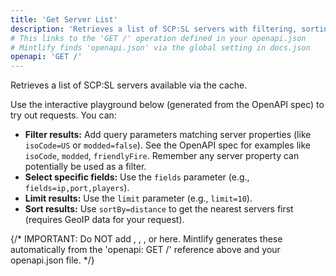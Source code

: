 ```yaml
---
title: 'Get Server List'
description: 'Retrieves a list of SCP:SL servers with filtering, sorting, and field selection.'
# This links to the 'GET /' operation defined in your openapi.json
# Mintlify finds 'openapi.json' via the global setting in docs.json
openapi: 'GET /'
---
```


Retrieves a list of SCP:SL servers available via the cache.

Use the interactive playground below (generated from the OpenAPI spec) to try out requests. You can:

*   **Filter results:** Add query parameters matching server properties (like `isoCode=US` or `modded=false`). See the OpenAPI spec for examples like `isoCode`, `modded`, `friendlyFire`. Remember any server property can potentially be used as a filter.
*   **Select specific fields:** Use the `fields` parameter (e.g., `fields=ip,port,players`).
*   **Limit results:** Use the `limit` parameter (e.g., `limit=10`).
*   **Sort results:** Use `sortBy=distance` to get the nearest servers first (requires GeoIP data for your request).

{/*
  IMPORTANT: Do NOT add <ParamField>, <ResponseField>, <RequestExample>,
  or <ResponseExample> here. Mintlify generates these automatically
  from the 'openapi: GET /' reference above and your openapi.json file.
*/}
